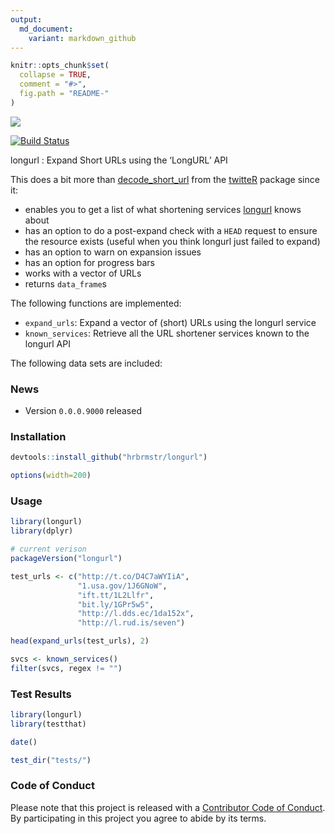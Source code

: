 ```yaml
---
output:
  md_document:
    variant: markdown_github
---
```


<!-- README.md is generated from README.Rmd. Please edit that file -->

```r
knitr::opts_chunk$set(
  collapse = TRUE,
  comment = "#>",
  fig.path = "README-"
)
```
![](longurl.png)

[![Build Status](https://travis-ci.org/hrbrmstr/longurl.svg)](https://travis-ci.org/hrbrmstr/longurl) 
<!-- ![Project Status: Concept - Minimal or no implementation has been done yet.](http://www.repostatus.org/badges/0.1.0/concept.svg)](http://www.repostatus.org/#concept) -->
<!-- [![CRAN_Status_Badge](http://www.r-pkg.org/badges/version/longurl)](http://cran.r-project.org/web/packages/longurl) 
<!-- ![downloads](http://cranlogs.r-pkg.org/badges/grand-total/longurl) -->

longurl : Expand Short URLs using the 'LongURL' API

This does a bit more than [decode_short_url](https://github.com/geoffjentry/twitteR/blob/master/R/utils.R#L22-L31) from the [twitteR](https://github.com/geoffjentry/twitteR) package since it:

- enables you to get a list of what shortening services [longurl](http://longurl.org/) knows about
- has an option to do a post-expand check with a `HEAD` request to ensure the resource exists (useful when you think longurl just failed to expand)
- has an option to warn on expansion issues
- has an option for progress bars
- works with a vector of URLs
- returns `data_frame`s

The following functions are implemented:

- `expand_urls`:	Expand a vector of (short) URLs using the longurl service
- `known_services`:	Retrieve all the URL shortener services known to the longurl API

The following data sets are included:

### News

- Version `0.0.0.9000` released

### Installation

```r
devtools::install_github("hrbrmstr/longurl")
```

```r
options(width=200)
```

### Usage

```r
library(longurl)
library(dplyr)

# current verison
packageVersion("longurl")

test_urls <- c("http://t.co/D4C7aWYIiA",
               "1.usa.gov/1J6GNoW",
               "ift.tt/1L2Llfr",
               "bit.ly/1GPr5w5",
               "http://l.dds.ec/1da152x",
               "http://l.rud.is/seven")

head(expand_urls(test_urls), 2)

svcs <- known_services()
filter(svcs, regex != "")
```

### Test Results

```r
library(longurl)
library(testthat)

date()

test_dir("tests/")
```

### Code of Conduct

Please note that this project is released with a [Contributor Code of Conduct](CONDUCT.md). 
By participating in this project you agree to abide by its terms.
